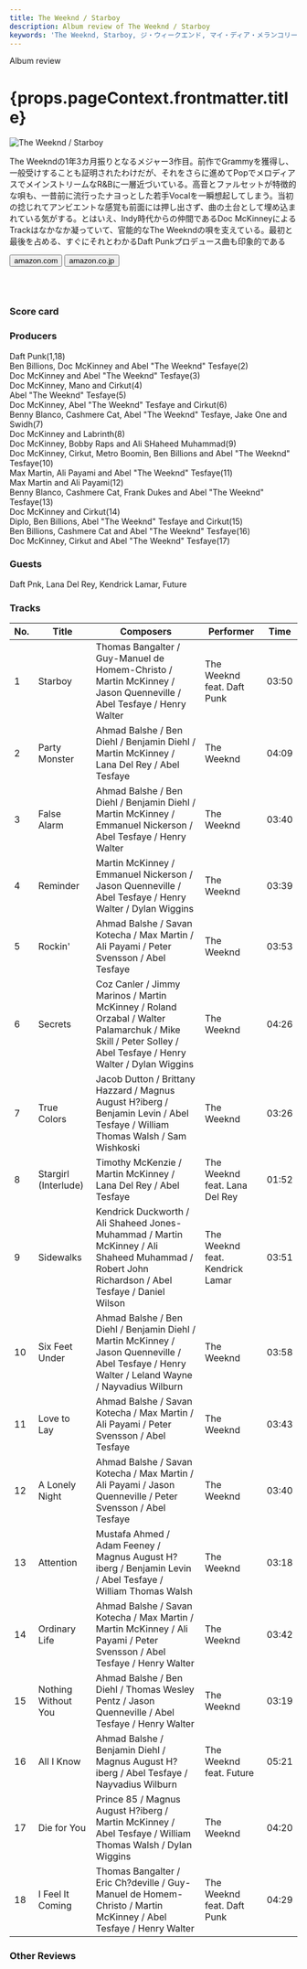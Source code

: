 ```yaml
---
title: The Weeknd / Starboy
description: Album review of The Weeknd / Starboy
keywords: 'The Weeknd, Starboy, ジ・ウィークエンド, マイ・ディア・メランコリー'
---
```





<p className="largeP">Album review</p>
<h1 className="h1--no--margin">{props.pageContext.frontmatter.title}</h1>

<Row  className="image-card-group">
	<Column colMd={"3"} colLg={"4"} noGutterMdLeft="">
       <ImageCard>

![The Weeknd / Starboy](../../images/cd/weeknd4L.jpg) 

</ImageCard>
	</Column>
	<Column colMd={"4"} colLg={"8"} noGutterMdLeft="">
		<p>
		The Weekndの1年3カ月振りとなるメジャー3作目。前作でGrammyを獲得し、一般受けすることも証明されたわけだが、それをさらに進めてPopでメロディアスでメインストリームなR&Bに一層近づいている。高音とファルセットが特徴的な唄も、一昔前に流行ったナヨっとした若手Vocalを一瞬想起してしまう。当初の捻じれてアンビエントな感覚も前面には押し出さず、曲の土台として埋め込まれている気がする。とはいえ、Indy時代からの仲間であるDoc McKinneyによるTrackはなかなか凝っていて、官能的なThe Weekndの唄を支えている。最初と最後を占める、すぐにそれとわかるDaft Punkプロデュース曲も印象的である
		</p>
		<div>
		  <Button className="button-right-mergin"  href="https://amzn.to/2Clqrxj" kind="primary" size="small" renderIcon={ArrowUpRight24}>
  	    amazon.com
  	  </Button>
			<Button className="button-right-mergin"  href="https://amzn.to/3fWKBvy" kind="secondary" size="small" renderIcon={ArrowUpRight24}>
  	    amazon.co.jp
  	  </Button>
		</div>
		<a href="https://geo.music.apple.com/jp/album/starboy/1440871397?mt=1&app=music&ls=1&at=11lcug" style="display:inline-block;overflow:hidden;background:url(https://linkmaker.itunes.apple.com/ja-jp/lockup.svg?releaseDate=2016-11-25T00:00:00Z&kind=album&bubble=apple_music&style=mono-black) no-repeat;width:180px;height:45px;"></a>
		<AdvJS2/>
	</Column>
</Row>
<Row >
	<Column colMd={"4"} colLg={"4"} noGutterMdLeft="">
<div>
  <h3>Score card</h3>
	<SliderJS1 value="5" />
  <SliderJS2 value="1" />
	<SliderJS3 value="1" />
  <SliderJS4 value="8" />
</div>
</Column>
<Column colMd={"8"} colLg={"8"} noGutterMdLeft="">
<div>
<h3>Producers</h3>
<p>
Daft Punk(1,18)
<br/>Ben Billions, Doc McKinney and Abel "The Weeknd" Tesfaye(2)
<br/>Doc McKinney and Abel "The Weeknd" Tesfaye(3)
<br/>Doc McKinney, Mano and Cirkut(4)
<br/>Abel "The Weeknd" Tesfaye(5)
<br/>Doc McKinney, Abel "The Weeknd" Tesfaye and Cirkut(6)
<br/>Benny Blanco, Cashmere Cat, Abel "The Weeknd" Tesfaye, Jake One and Swidh(7)
<br/>Doc McKinney and Labrinth(8)
<br/>Doc McKinney, Bobby Raps and Ali SHaheed Muhammad(9)
<br/>Doc McKinney, Cirkut, Metro Boomin, Ben Billions and Abel "The Weeknd" Tesfaye(10)
<br/>Max Martin, Ali Payami and Abel "The Weeknd" Tesfaye(11)
<br/>Max Martin and Ali Payami(12)
<br/>Benny Blanco, Cashmere Cat, Frank Dukes and Abel "The Weeknd" Tesfaye(13)
<br/>Doc McKinney and Cirkut(14)
<br/>Diplo, Ben Billions, Abel "The Weeknd" Tesfaye and Cirkut(15)
<br/>Ben Billions, Cashmere Cat and Abel "The Weeknd" Tesfaye(16)
<br/>Doc McKinney, Cirkut and Abel "The Weeknd" Tesfaye(17)
</p>
<h3>Guests</h3>
<p>
	Daft Pnk, Lana Del Rey, Kendrick Lamar, Future
</p>
</div>
</Column>
</Row>

<h3>Tracks</h3>

| No. |	 Title               |	 Composers                                                                                                                                                  |	 Performer                      |	 Time	|
| --- |	-------------------- | ------------------------------------------------------------------------------------------------------------------------------------------------------------ | ------------------------------- | ----- |
|	1	  |	Starboy              | Thomas Bangalter / Guy-Manuel de Homem-Christo / Martin McKinney / Jason Quenneville / Abel Tesfaye / Henry Walter                                          	|	The Weeknd feat. Daft Punk     	|	03:50 |
|	2	  |	Party Monster        | Ahmad Balshe / Ben Diehl / Benjamin Diehl / Martin McKinney / Lana Del Rey / Abel Tesfaye                                                                   	|	The Weeknd                     	|	04:09 |
|	3	  |	False Alarm          | Ahmad Balshe / Ben Diehl / Benjamin Diehl / Martin McKinney / Emmanuel Nickerson / Abel Tesfaye / Henry Walter                                              	|	The Weeknd                     	|	03:40 |
|	4	  |	Reminder             | Martin McKinney / Emmanuel Nickerson / Jason Quenneville / Abel Tesfaye / Henry Walter / Dylan Wiggins                                                      	|	The Weeknd                     	|	03:39 |
|	5	  |	Rockin'              | Ahmad Balshe / Savan Kotecha / Max Martin / Ali Payami / Peter Svensson / Abel Tesfaye                                                                      	|	The Weeknd                     	|	03:53 |
|	6	  |	Secrets              | Coz Canler / Jimmy Marinos / Martin McKinney / Roland Orzabal / Walter Palamarchuk / Mike Skill / Peter Solley / Abel Tesfaye / Henry Walter / Dylan Wiggins	|	The Weeknd                     	|	04:26 |
|	7	  |	True Colors          | Jacob Dutton / Brittany Hazzard / Magnus August H?iberg / Benjamin Levin / Abel Tesfaye / William Thomas Walsh / Sam Wishkoski                              	|	The Weeknd                     	|	03:26 |
|	8	  |	Stargirl (Interlude) | Timothy McKenzie / Martin McKinney / Lana Del Rey / Abel Tesfaye                                                                                            	|	The Weeknd feat. Lana Del Rey  	|	01:52 |
|	9	  |	Sidewalks            | Kendrick Duckworth / Ali Shaheed Jones-Muhammad / Martin McKinney / Ali Shaheed Muhammad / Robert John Richardson / Abel Tesfaye / Daniel Wilson            	|	The Weeknd feat. Kendrick Lamar	|	03:51 |
|	10	|	Six Feet Under       | Ahmad Balshe / Ben Diehl / Benjamin Diehl / Martin McKinney / Jason Quenneville / Abel Tesfaye / Henry Walter / Leland Wayne / Nayvadius Wilburn            	|	The Weeknd                     	|	03:58 |
|	11	|	Love to Lay          | Ahmad Balshe / Savan Kotecha / Max Martin / Ali Payami / Peter Svensson / Abel Tesfaye                                                                      	|	The Weeknd                     	|	03:43 |
|	12	|	A Lonely Night       | Ahmad Balshe / Savan Kotecha / Max Martin / Ali Payami / Jason Quenneville / Peter Svensson / Abel Tesfaye                                                  	|	The Weeknd                     	|	03:40 |
|	13	|	Attention            | Mustafa Ahmed / Adam Feeney / Magnus August H?iberg / Benjamin Levin / Abel Tesfaye / William Thomas Walsh                                                  	|	The Weeknd                     	|	03:18 |
|	14	|	Ordinary Life        | Ahmad Balshe / Savan Kotecha / Max Martin / Martin McKinney / Ali Payami / Peter Svensson / Abel Tesfaye / Henry Walter                                     	|	The Weeknd                     	|	03:42 |
|	15	|	Nothing Without You  | Ahmad Balshe / Ben Diehl / Thomas Wesley Pentz / Jason Quenneville / Abel Tesfaye / Henry Walter                                                            	|	The Weeknd                     	|	03:19 |
|	16	|	All I Know           | Ahmad Balshe / Benjamin Diehl / Magnus August H?iberg / Abel Tesfaye / Nayvadius Wilburn                                                                    	|	The Weeknd feat. Future        	|	05:21 |
|	17	|	Die for You          | Prince 85 / Magnus August H?iberg / Martin McKinney / Abel Tesfaye / William Thomas Walsh / Dylan Wiggins                                                   	|	The Weeknd                     	|	04:20 |
|	18	|	I Feel It Coming     | Thomas Bangalter / Eric Ch?deville / Guy-Manuel de Homem-Christo / Martin McKinney / Abel Tesfaye / Henry Walter                                            	|	The Weeknd feat. Daft Punk     	|	04:29 | 

<h3>Other Reviews</h3>

<Row>
	<Column colMd={3} colLg={3} noGutterMdLeft>
		<Review1 />
	</Column>
	<Column colMd={3} colLg={3} noGutterMdLeft>
		<Review2 />
	</Column>
	<Column colMd={3} colLg={3} noGutterMdLeft>
		<Review3 />
	</Column>
</Row>

<AdvJS3 />